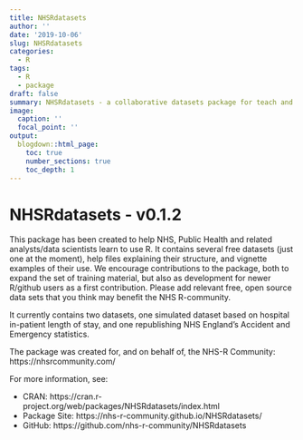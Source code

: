 ```yaml
---
title: NHSRdatasets
author: ''
date: '2019-10-06'
slug: NHSRdatasets
categories:
  - R
tags:
  - R
  - package
draft: false
summary: NHSRdatasets - a collaborative datasets package for teach and learning R in healthcare contexts
image:
  caption: ''
  focal_point: ''
output:
  blogdown::html_page:
    toc: true
    number_sections: true
    toc_depth: 1
---
```


# NHSRdatasets - v0.1.2 

This package has been created to help NHS, Public Health and related analysts/data scientists learn to use R. It contains several free datasets (just one at the moment), help files explaining their structure, and vignette examples of their use. We encourage contributions to the package, both to expand the set of training material, but also as development for newer R/github users as a first contribution. Please add relevant free, open source data sets that you think may benefit the NHS R-community.

It currently contains two datasets, one simulated dataset based on hospital in-patient length of stay, and one republishing NHS England's Accident and Emergency statistics.
    
The package was created for, and on behalf of, the NHS-R Community:  https://nhsrcommunity.com/

For more information, see:

- CRAN: https://cran.r-project.org/web/packages/NHSRdatasets/index.html
- Package Site: https://nhs-r-community.github.io/NHSRdatasets/
- GitHub: https://github.com/nhs-r-community/NHSRdatasets


